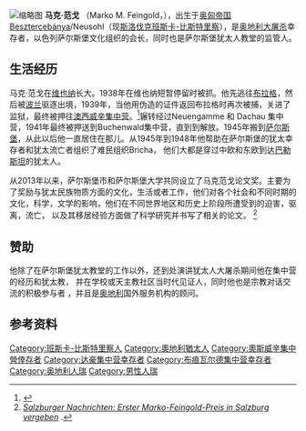[[File:Feingold2.jpg|缩略图]]
'''马克·范戈''' （Marko M. Feingold，{{bd|1913年|5月28日|2019年|9月19日|catIdx=Feingold}}），出生于[[奥匈帝国|奥匈帝国]]Besztercebánya/Neusohl（现[[斯洛伐克|斯洛伐克]][[班斯卡-比斯特里察|班斯卡-比斯特里察]]），是[[納粹大屠殺|奥地利大屠杀]]幸存者，以色列萨尔斯堡文化组织的会长，同时也是萨尔斯堡犹太人教堂的监管人。

== 生活经历 ==
马克·范戈在[[维也纳|维也纳]]长大。1938年在维也纳短暂停留时被抓。他先逃往[[布拉格|布拉格]]，然后被[[波兰|波兰]]驱逐出境，1939年，当他用伪造的证件返回布拉格时再次被捕，关进了监狱，最终被押往[[澳西威辛集中营|澳西威辛集中营]]。<ref>{{Cite web |url=http://www.mediathek.at/atom/15985C48-068-0001B-00000AA8-15984A6E/ |title=Marko Feingold erzählt von seiner Deportation nach Auschwitz |accessdate=2016-04-09 |archive-date=2016-04-28 |archive-url=https://web.archive.org/web/20160428030113/http://www.mediathek.at/atom/15985C48-068-0001B-00000AA8-15984A6E/ |dead-url=no }}</ref>辗转经过Neuengamme 和 Dachau 集中营，1941年最终被押送到Buchenwald集中营，直到到解放。1945年搬到[[萨尔斯堡|萨尔斯堡]]，从此以后他一直居住在那儿。从1945年到1948年他帮助在萨尔斯堡的犹太幸存者和犹太流亡者组织了难民组织Bricha， 他们大都是穿过中欧和东欧到达[[巴勒斯坦|巴勒斯坦]]的犹太人。 

从2013年以来，萨尔斯堡市和萨尔斯堡大学共同设立了马克范戈论文奖。主要为了奖励与犹太民族物质方面的文化，生活或者工作，他们对各个社会和不同时期的文化，科学，文学的影响，他们在不同世界地区和历史上阶段所遭受到的迫害，驱离，流亡， 以及其移居经验方面做了科学研究并书写了相关的论文。 <ref>[http://www.salzburg.com/nachrichten/salzburg/chronik/sn/artikel/erster-marko-feingold-preis-in-salzburg-vergeben-91356/ ''Salzburger Nachrichten: Erster Marko-Feingold-Preis in Salzburg vergeben''] {{Wayback|url=http://www.salzburg.com/nachrichten/salzburg/chronik/sn/artikel/erster-marko-feingold-preis-in-salzburg-vergeben-91356/ |date=20160105124406 }}.</ref>

== 赞助 ==
他除了在萨尔斯堡犹太教堂的工作以外，还到处演讲犹太人大屠杀期间他在集中营的经历和犹太教， 并在学校或天主教社区当时代见证人，同时他也是宗教对话交流的积极参与者 ，并且是[[奥地利|奥地利]]国外服务机构的顾问。

== 参考资料 ==
<references />

{{Authority control}}
{{DEFAULTSORT:Feingold, Marco}}
[[Category:班斯卡-比斯特里察人|Category:班斯卡-比斯特里察人]]
[[Category:奧地利猶太人|Category:奧地利猶太人]]
[[Category:奧斯威辛集中營倖存者|Category:奧斯威辛集中營倖存者]]
[[Category:达豪集中营幸存者|Category:达豪集中营幸存者]]
[[Category:布痕瓦尔德集中营幸存者|Category:布痕瓦尔德集中营幸存者]]
[[Category:奥地利人瑞|Category:奥地利人瑞]]
[[Category:男性人瑞|Category:男性人瑞]]